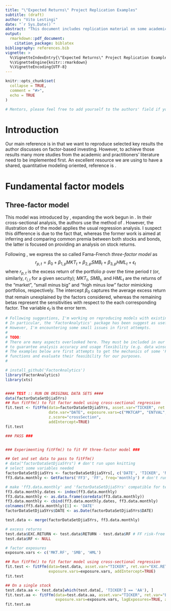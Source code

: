 ```yaml
---
title: "\"Expected Returns\" Project Replication Examples"
subtitle: (draft)
author: "Vito Lestingi"
date: "`r Sys.Date()`"
abstract: "This document includes replication material on some academic and practitioners' literature instrumental for our RGSoC 2020 project. The document itself is meant to be completely reproducible."
output: 
  rmarkdown::pdf_document:
    citation_package: biblatex
bibliography: references.bib
vignette: >
  %\VignetteIndexEntry{\"Expected Returns\" Project Replication Examples}
  %\VignetteEngine{knitr::rmarkdown}
  %\VignetteEncoding{UTF-8}
---
```


```r
knitr::opts_chunk$set(
  collapse = TRUE,
  comment = "#>",
  echo = TRUE
)
```

```r
# Mentors, please feel free to add yourself to the authors' field if you wish. 
```

# Introduction
Our main reference is \textcite{ilmanen-2011} in that we want to reproduce selected key results the author discusses on factor-based investing. However, to achieve those results many more studies from the academic and practitioners' literature need to be implemented first. An excellent resource we are using to have a shared, quantitative modeling oriented, reference is \textcite{engle-2016}.

# Fundamental factor models

## Three-factor model
This model was introduced by \textcite{fama-french-1993}, expanding the work begun in \textcite{fama-french-1992}. In their cross-sectional analysis, the authors use the method of \textcite{black-jensen-scholes-1972}. However, the illustration \textcite{engle-16} do of the model applies the usual \textcite{fama-macbeth-1973} regression analysis. I suspect this difference is due to the fact that, whereas the former work is aimed at inferring and comparing common premia between both stocks and bonds, the latter is focused on providing an analysis on stock returns.

Following \textcite{engle-16}, we express the so called Fama-French *three-factor model* as
$$
    r_{p,t} = \beta_{0} + \beta_{1, p}MKT_{t} + \beta_{2, p}SMB_{t} + \beta_{3, p}HML_{t} + \epsilon_{t}
$$
where $r_{p,t}$ is the excess return of the portfolio $p$ over the time period $t$ (or, similarly, $r_{i,t}$ for a given security); $MKT_{t}$, $SMB_{t}$, and $HML_{t}$ are the returns of the "market", "small minus big" and "high minus low" factor mimicking portfolios, respectively. The intercept $\beta_{0}$ captures the average excess return that remain unexplained by the factors considered, whereas the remaining betas represent the sensitivities with respect to the each corresponding factor. The variable $\epsilon_{t}$ is the error term.

```r
# Following suggestions, I'm working on reproducing models with existing functionality first.
# In particular, the 'FactorAnalytics' package has been suggest as useful. Which likely it is.
# However, I'm encountering some small issues in first attempts.
# 
# TODO:
# There are many aspects overlooked here. They must be included in our implementations 
# to guarantee analysis accuracy and usage flexibility (e.g. data winsorization).
# The examples below are first attempts to get the mechanics of some 'FactorAnalytics' 
# functions and evaluate their feasibility for our purposes.
# 

# install_github('FactorAnalytics')
library(FactorAnalytics)
library(xts)


#### TEST :: RUN ON ORIGINAL DATA SETS ####
data(factorDataSetDjia5Yrs)
## Run fitFfm() to fit factor model using cross-sectional regression
fit.test <- fitFfm(data=factorDataSetDjia5Yrs, asset.var="TICKER", ret.var="RETURN", 
                   date.var="DATE", exposure.vars=c("MKTCAP", "ENTVAL", "SIZE"), 
                   z.score="crossSection",
                   addIntercept=TRUE)
fit.test

### PASS ###


### Experimenting fitFfm() to fit FF three-factor model ###

## Get and set data to pass to fitFfm()
# data("factorDataSetDjia5Yrs") # don't run upon knitting
# select some variables needed
factorDataSetDjia5Yrs <- factorDataSetDjia5Yrs[, c('DATE', 'TICKER', 'NAME', 'RETURN.OLD', 'RETURN', 'RETURN.DIFF')]
ff3.data.monthly <- GetFactors('FF3', 'FF', freq='monthly') # don't run upon knitting

# make 'ff3.data.monthly' and 'factorDataSetDjia5Yrs' compatible for testing
ff3.data.monthly.dates <- index(ff3.data.monthly)
ff3.data.monthly <- as.data.frame(coredata(ff3.data.monthly))
ff3.data.monthly <- cbind(ff3.data.monthly.dates, ff3.data.monthly)
colnames(ff3.data.monthly)[1] <- 'DATE'
factorDataSetDjia5Yrs$DATE <- as.Date(factorDataSetDjia5Yrs$DATE)

test.data <- merge(factorDataSetDjia5Yrs, ff3.data.monthly)

# excess returns
test.data$EXC.RETURN <- test.data$RETURN - test.data$RF # FF risk-free rate (one-month Treasury bill rate from Ibbotson Associates)
test.data$RF <- NULL

# factor exposures
exposure.vars <- c('MKT.RF', 'SMB', 'HML')

## Run fitFfm() to fit factor model using cross-sectional regression
fit.test <- fitFfm(data=test.data, asset.var="TICKER", ret.var="EXC.RETURN", date.var="DATE", 
                   exposure.vars=exposure.vars, addIntercept=TRUE)
fit.test

## On a single stock
test.data.aa <- test.data[which(test.data[, 'TICKER'] == 'AA'), ]
fit.test.aa <- fitFfm(data=test.data.aa, asset.var="TICKER", ret.var="EXC.RETURN", date.var="DATE", 
                      exposure.vars=exposure.vars, lagExposures=TRUE, addIntercept=TRUE)
fit.test.aa
```


